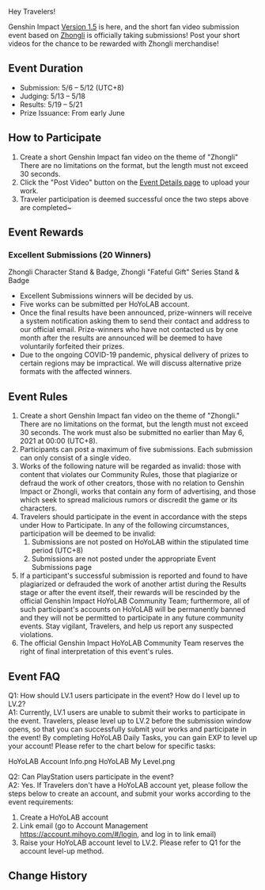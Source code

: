 {{Event
|name              = Moments Among Mountains Zhongli Short Video Contest
|image             = Moments Among Mountains Zhongli Short Video Contest.png
|type              = Web
|type2             = Submission
|time_known        = yes
|time_start        = 2021-05-12
|time_start_offset = GMT+8
|time_end          = 2021-05-19
|time_end_offset   = GMT+8
|link              = https://www.hoyolab.com/contribution/8
|link2             = https://www.hoyolab.com/article/377247
|link2name         = Winners Announcement
}}

Hey Travelers!

Genshin Impact [[Version 1.5]] is here, and the short fan video submission event based on [[Zhongli]] is officially taking submissions! Post your short videos for the chance to be rewarded with Zhongli merchandise!

==Event Duration==
*Submission: 5/6 – 5/12 (UTC+8)
*Judging: 5/13 – 5/18
*Results: 5/19 – 5/21
*Prize Issuance: From early June

==How to Participate==
#Create a short Genshin Impact fan video on the theme of "Zhongli" There are no limitations on the format, but the length must not exceed 30 seconds.
#Click the "Post Video" button on the [https://www.hoyolab.com/contribution/8 Event Details page] to upload your work.
#Traveler participation is deemed successful once the two steps above are completed~

==Event Rewards==
===Excellent Submissions (20 Winners)===
Zhongli Character Stand & Badge, Zhongli "Fateful Gift" Series Stand & Badge
* Excellent Submissions winners will be decided by us.
* Five works can be submitted per HoYoLAB account.
* Once the final results have been announced, prize-winners will receive a system notification asking them to send their contact and address to our official email. Prize-winners who have not contacted us by one month after the results are announced will be deemed to have voluntarily forfeited their prizes.
* Due to the ongoing COVID-19 pandemic, physical delivery of prizes to certain regions may be impractical. We will discuss alternative prize formats with the affected winners.

==Event Rules==
#Create a short Genshin Impact fan video on the theme of "Zhongli." There are no limitations on the format, but the length must not exceed 30 seconds. The work must also be submitted no earlier than May 6, 2021 at 00:00 (UTC+8).
#Participants can post a maximum of five submissions. Each submission can only consist of a single video.
#Works of the following nature will be regarded as invalid: those with content that violates our Community Rules, those that plagiarize or defraud the work of other creators, those with no relation to Genshin Impact or Zhongli, works that contain any form of advertising, and those which seek to spread malicious rumors or discredit the game or its characters.
#Travelers should participate in the event in accordance with the steps under How to Participate. In any of the following circumstances, participation will be deemed to be invalid:
##Submissions are not posted on HoYoLAB within the stipulated time period (UTC+8)
##Submissions are not posted under the appropriate Event Submissions page
#If a participant's successful submission is reported and found to have plagiarized or defrauded the work of another artist during the Results stage or after the event itself, their rewards will be rescinded by the official Genshin Impact HoYoLAB Community Team; furthermore, all of such participant's accounts on HoYoLAB will be permanently banned and they will not be permitted to participate in any future community events. Stay vigilant, Travelers, and help us report any suspected violations.
#The official Genshin Impact HoYoLAB Community Team reserves the right of final interpretation of this event's rules.

==Event FAQ==
Q1: How should LV.1 users participate in the event? How do I level up to LV.2?<br />
A1: Currently, LV.1 users are unable to submit their works to participate in the event. Travelers, please level up to LV.2 before the submission window opens, so that you can successfully submit your works and participate in the event!
By completing HoYoLAB Daily Tasks, you can gain EXP to level up your account! Please refer to the chart below for specific tasks:
<gallery hideaddbutton="true" captionalign="center">
HoYoLAB Account Info.png
HoYoLAB My Level.png
</gallery>

Q2: Can PlayStation users participate in the event?<br />
A2: Yes. If Travelers don't have a HoYoLAB account yet, please follow the steps below to create an account, and submit your works according to the event requirements:
#Create a HoYoLAB account
#Link email (go to Account Management https://account.mihoyo.com/#/login, and log in to link email)
#Raise your HoYoLAB account level to LV.2. Please refer to Q1 for the account level-up method.

==Change History==
{{Change History|1.5}}